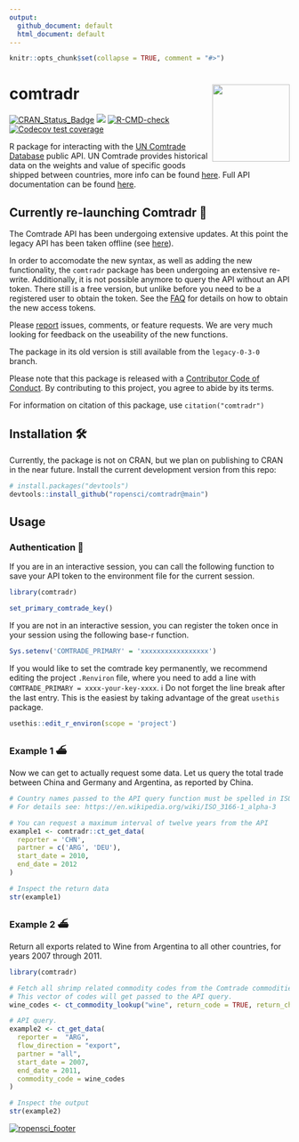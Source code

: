 ```yaml
---
output:
  github_document: default
  html_document: default
---
```


<!-- README.md is generated from README.Rmd. Please edit that file -->

```r
knitr::opts_chunk$set(collapse = TRUE, comment = "#>")
```

comtradr <img src="man/figures/logo.png" align="right" height="139" />
=======
<!-- badges: start -->
[![CRAN_Status_Badge](https://www.r-pkg.org/badges/version/comtradr)](https://cran.r-project.org/package=comtradr)
[![](https://badges.ropensci.org/141_status.svg)](https://github.com/ropensci/software-review/issues/141)
[![R-CMD-check](https://github.com/ropensci/comtradr/actions/workflows/R-CMD-check.yaml/badge.svg)](https://github.com/ropensci/comtradr/actions/workflows/R-CMD-check.yaml)
[![Codecov test coverage](https://codecov.io/gh/ropensci/comtradr/branch/master/graph/badge.svg)](https://app.codecov.io/gh/ropensci/comtradr?branch=api-update)
<!-- badges: end -->

R package for interacting with the [UN Comtrade Database](https://comtradeplus.un.org/) public API. UN Comtrade provides historical data on the weights and value of specific goods shipped between countries, more info can be found [here](https://unstats.un.org/wiki/display/comtrade). Full API documentation can be found
[here](https://comtradedeveloper.un.org/).


## Currently re-launching Comtradr 🚧

The Comtrade API has been undergoing extensive updates. At this point the legacy API has been taken offline (see [here](https://unstats.un.org/wiki/display/comtrade/New+Comtrade+FAQ+for+Advanced+Users#NewComtradeFAQforAdvancedUsers-WhatisthelegacyoftheUNComtrade?UntilwhencanIuseit?)).

In order to accomodate the new syntax, as well as adding the new functionality, the `comtradr` package has been undergoing an extensive re-write. Additionally, it is not possible anymore to query the API without an API token. There still is a free version, but unlike before you need to be a registered user to obtain the token. See the [FAQ](https://unstats.un.org/wiki/display/comtrade/New+Comtrade+User+Guide#NewComtradeUserGuide-UNComtradeAPIManagement) for details on how to obtain the new access tokens. 

Please [report](https://github.com/ropensci/comtradr/issues) issues, comments, or feature requests. We are very much looking for feedback on the useability of the new functions. 

The package in its old version is still available from the `legacy-0-3-0` branch.

Please note that this package is released with a [Contributor Code of Conduct](https://ropensci.org/code-of-conduct/). By contributing to this project, you agree to abide by its terms.

For information on citation of this package, use `citation("comtradr")`

## Installation 🛠️

Currently, the package is not on CRAN, but we plan on publishing to CRAN in the near future. Install the current development version from this repo:

```r
# install.packages("devtools")
devtools::install_github("ropensci/comtradr@main")
```

## Usage

### Authentication 🔐

If you are in an interactive session, you can call the following function to save your API token to the environment file for the current session. 

```r
library(comtradr)

set_primary_comtrade_key()
```

If you are not in an interactive session, you can register the token once in your session using the following base-r function.

```r
Sys.setenv('COMTRADE_PRIMARY' = 'xxxxxxxxxxxxxxxxx')
```

If you would like to set the comtrade key permanently, we recommend editing the project `.Renviron` file, where you need to add a line with `COMTRADE_PRIMARY = xxxx-your-key-xxxx`. 
ℹ️ Do not forget the line break after the last entry. This is the easiest by taking advantage of the great `usethis` package. 

```r
usethis::edit_r_environ(scope = 'project')
``` 

### Example 1 ⛴️

Now we can get to actually request some data. Let us query the total trade between China and Germany and Argentina, as reported by China. 


```r

# Country names passed to the API query function must be spelled in ISO3 format. 
# For details see: https://en.wikipedia.org/wiki/ISO_3166-1_alpha-3 

# You can request a maximum interval of twelve years from the API
example1 <- comtradr::ct_get_data(
  reporter = 'CHN',
  partner = c('ARG', 'DEU'),
  start_date = 2010,
  end_date = 2012
)

# Inspect the return data
str(example1)
```


### Example 2 ⛴️
Return all exports related to Wine from Argentina to all other countries, for years 2007 through 2011.

```r
library(comtradr)

# Fetch all shrimp related commodity codes from the Comtrade commodities DB.
# This vector of codes will get passed to the API query.
wine_codes <- ct_commodity_lookup("wine", return_code = TRUE, return_char = TRUE)

# API query.
example2 <- ct_get_data(
  reporter =  "ARG",
  flow_direction = "export",
  partner = "all",
  start_date = 2007,
  end_date = 2011,
  commodity_code = wine_codes
)

# Inspect the output
str(example2)
```

[![ropensci_footer](https://ropensci.org/public_images/ropensci_footer.png)](https://ropensci.org)
